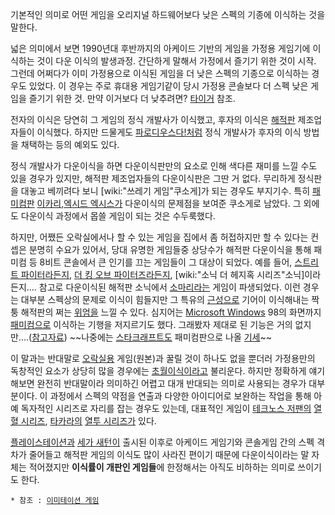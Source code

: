 기본적인 의미로 어떤 게임을 오리지널 하드웨어보다 낮은 스펙의 기종에 이식하는 것을 말한다. 

넓은 의미에서 보면 1990년대 후반까지의 아케이드 기반의 게임을 가정용 게임기에 이식하는 것이 다운 이식의 발생과정. 간단하게 말해서 가정에서 즐기기 위한 것이 시작. 그런데 어쩌다가 이미 가정용으로 이식된 게임을 더 낮은 스펙의 기종으로 이식하는 경우도 있었다. 이 경우는 주로 휴대용 게임기같이 당시 가정용 콘솔보다 더 스펙 낮은 게임을 즐기기 위한 것. 만약 이거보다 더 낮추려면? [[타이거]] 참조.

전자의 이식은 당연히 그 게임의 정식 개발사가 이식했고, 후자의 이식은 [[해적판]] 제조업자들이 이식했다. 하지만 드물게도 [[파로디우스다!]]처럼 정식 개발사가 후자의 이식 방법을 채택하는 등의 예외도 있다.

정식 개발사가 다운이식을 하면 다운이식판만의 요소로 인해 색다른 재미를 느낄 수도 있을 경우가 있지만, 해적판 제조업자들의 다운이식판은 그딴 거 없다. 무리하게 정식판을 대놓고 베끼려다 보니 [wiki:"쓰레기 게임"쿠소게]가 되는 경우도 부지기수. 특히 [[패미컴]]판 [[이카리]],[[엑시드 엑시스]]가 다운이식의 문제점을 보여준 쿠소게로 남았다. 그 외에도 다운이식 과정에서 몹쓸 게임이 되는 것은 수두룩했다.

하지만, 어쨌든 오락실에서나 할 수 있는 게임을 집에서 좀 허접하지만 할 수 있다는 컨셉은 분명히 수요가 있어서, 당대 유명한 게임들중 상당수가 해적판 다운이식을 통해 패미컴 등 8비트 콘솔에서 큰 인기를 끄는 게임들이 그 대상이 되었다. 예를 들어, [[스트리트 파이터]]라든지, [[더 킹 오브 파이터즈]]라든지, [wiki:"소닉 더 헤지혹 시리즈"소닉]이라든지…. 참고로 다운이식된 해적판 소닉에서 [[소마리]]라는 게임이 파생되었다. 이런 경우는 대부분 스펙상의 문제로 이식이 힘들지만 그 특유의 [[근성]]으로 기어이 이식해내는 짝퉁 해적판의 쩌는 [[위엄]]을 느낄 수 있다. 심지어는 [[Microsoft Windows]] 98의 화면까지 [[패미컴]]으로 이식하는 기행을 저지르기도 했다. 그래봤자 제대로 된 기능은 거의 없지만….([http://zipi.playgm.co.kr/70039084850 참고자료]) ~~나중에는 [[스타크래프트]]도 패미컴판으로 나올 [[기세]]~~

이 말과는 반대말로 [[오락실]]용 게임(원본)과 꿀릴 것이 하나도 없을 뿐더러 가정용만의 독창적인 요소가 상당히 많을 경우에는 [[초월이식]]이라고 불리운다. 하지만 정확하게 얘기해보면 완전히 반대말이라 의미하긴 어렵고 대개 반대되는 의미로 사용되는 경우가 대부분이다. 이 과정에서 스펙의 약점을 연출과 다양한 아이디어로 보완하는 작업을 통해 아예 독자적인 시리즈로 자리를 잡는 경우도 있는데, 대표적인 게임이 [[테크노스 저팬]]의 [[열혈 시리즈]], [[타카라]]의 [[열투 시리즈]]가 있다.

[[플레이스테이션]]과 [[세가 새턴]]이 출시된 이후로 아케이드 게임기와 콘솔게임 간의 스펙 격차가 줄어들고 해적판 게임의 이식도 많이 사라진 편이기 때문에 다운이식이라는 말 자체는 적어졌지만 '''이식률이 개판인 게임들'''에 한정해서는 아직도 비하하는 의미로 쓰이기도 한다.

 * 참조 : [[이미테이션 게임]]
